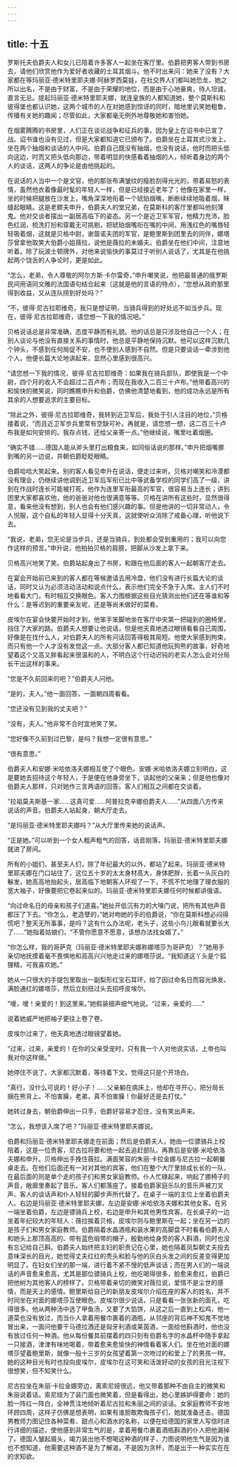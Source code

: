 ```yaml
---
---
---
```

title: 十五
---




罗斯托夫伯爵夫人和女儿已陪着许多客人一起坐在客厅里。伯爵把男客人带到书房去，请他们欣赏他作为爱好者收藏的土耳其烟斗。他不时出来问：她来了没有？大家都在等玛丽亚·德米特里耶夫娜·阿赫罗西莫娃，在社交界人们都叫她恐龙，她之所以出名，不是由于财富，不是由于荣耀的地位，而是由于心地豪爽，待人坦诚，直言无忌。提起玛丽亚·德米特里耶夫娜，就连皇族的人都知道她，整个莫斯科和彼得堡也都认识她，这两个城市的人在对她感到惊讶的同时，暗地里讥笑她粗鲁，传播有关她的趣闻；尽管如此，大家都毫无例外地尊敬她和害怕她。

在烟雾腾腾的书房里，人们正在谈论战争和征兵的事，因为皇上在诏书中已宣了战。诏书谁也没有见过，但是大家都知道它已颁布了。伯爵坐在土耳其式沙发上，坐在两个抽烟和谈话的人中间。伯爵自己既没有抽烟，也没有说话，他时而把头低向这边，时而又把头低向那边，带着明显的快感看着抽烟的人，倾听着身边的两个人的谈话，这两人的争论是由他挑起的。

在说话的人当中一个是文官，他的那张布满皱纹的瘦脸刮得光光的，带着易怒的表情，虽然他衣着像最时髦的年轻人一样，但是已经接近老年了；他像在家里一样，坐的时候把腿放在沙发上，嘴角深深地衔着一个琥珀烟嘴，断断续续地吸着烟，眯缝起眼睛。这是老鳏夫申升，伯爵夫人的堂兄弟，在莫斯科的客厅里都叫他刻薄鬼。他对交谈者摆出一副居高临下的姿态。另一个是近卫军军官，他精力充沛，脸色红润，梳洗打扮和穿戴无可挑剔，把琥珀烟嘴衔在嘴的中间，用浅红色的嘴唇轻轻吸着烟，这就是贝格中尉，谢苗诺夫团的军官，是鲍里斯到团里去的同伴，娜塔莎曾拿他取笑大伯爵小姐薇拉，说他是薇拉的未婚夫。伯爵坐在他们中间，注意地听着。除了玩波士顿牌外，对他来说愉快的事莫过于听别人说话了，尤其是在他挑起两个饶舌的人争论时，更是如此。

“怎么，老弟，令人尊敬的阿尔方斯·卡尔雷奇，”申升嘲笑说，他把最普通的俄罗斯民间用语同文雅的法国语句结合起来（这就是他的言语的特点），“您想从政府那里得到收益，又从连队捞到好处吗？”

“不，彼得·尼古拉耶维奇，我只是想证明，当骑兵得到的好处远不如当步兵。现在，彼得·尼古拉耶维奇，请您想一下我的情况吧。”

贝格说话总是非常准确，态度平静而有礼貌。他的话总是只涉及他自己一个人；在别人谈论与他没有直接关系的事情时，他总是平静地保持沉默。他可以这样沉默几个钟头，不感到任何局促不安，也不使别人感到不自然。但是只要谈话一牵涉到他个人，他便长篇大论地讲起来，显然心里感到很高兴。

“请您想一下我的情况，彼得·尼古拉耶维奇：如果我在骑兵部队，即使我是一个中尉，四个月的收入不会超过二百卢布；而现在我收入二百三十卢布。”他带着高兴的和愉快的微笑说，同时瞧瞧申升和伯爵，仿佛他清楚地看到，他的成功永远是所有其余的人想要追求的主要目标。

“除此之外，彼得·尼古拉耶维奇，我转到近卫军后，我处于引人注目的地位，”贝格接着说，“而且近卫军步兵里常有空缺可补。再就是，请您想一想，这二百三十卢布我是如何安排的。我存点钱，还给父亲寄一点。”他继续说，嘴里吐着烟圈。

“确实不错……德国人能从斧头里打出粮食来，如同俗话说的那样。”申升把烟嘴挪到嘴的另一边说，并朝伯爵眨眨眼睛。

伯爵哈哈大笑起来。别的客人看见申升在说话，便走过来听。贝格对嘲笑和冷漠都没有理会，仍继续讲他调到近卫军后军衔已比中等武备学校的同学们高了一级，讲到在作战时连长可能被打死，他作为连里军衔最高的军官，很容易当上连长；讲到团里大家都喜欢他，他的爸爸对他也很满意等等。贝格在讲所有这些时，显然很得意，看来他没有想到，别人也会有他们感兴趣的事。但是他讲的一切非常动人，令人悦服，这个自私的年轻人显得十分天真，这就使听众消除了戒备心理，听他说下去。

“我说，老弟，您无论是当步兵，还是当骑兵，到处都会受到重用的；我可以向您作这样的预言。”申升说，他拍拍贝格的肩膀，把脚从沙发上拿下来。

贝格高兴地笑了笑。伯爵站起身出了书房，和跟在他后面的客人一起朝客厅走去。

在宴会开始前已来到的客人都在等候邀请去用冷盘，他们没有进行长篇大论的谈话，同时又认为必须活动活动和说点什么，表示他们完全不急于入席。主人们不时地看看大门，有时相互交换眼色。客人力图根据这些目光猜测出他们还在等谁和等什么：是等迟到的重要亲友呢，还是等尚未做好的菜肴。

皮埃尔在宴会快要开始时才到，他笨手笨脚地坐在客厅中央第一把碰到的圈椅里，挡住了大家的路。伯爵夫人想要让他说话，但是他天真地透过眼镜看看自己周围，好像是在找什么人，对伯爵夫人的所有问话回答得极其简短。他使大家感到拘束，而只有他一个人才没有发觉这一点。大部分客人都已知道他玩狗熊的故事，好奇地望着这个又高又胖看起来很温和的人，不明白这个行动迟钝的老实人怎么会对分局长干出这样的事来。

“您是不久前回来的吧？”伯爵夫人问他。

“是的，夫人。”他一面回答，一面朝四周看看。

“您还没有见到我的丈夫吧？”

“没有，夫人。”他非常不合时宜地笑了笑。

“您好像不久前到过巴黎，是吗？我想一定很有意思。”

“很有意思。”

伯爵夫人和安娜·米哈依洛夫娜相互使了个眼色。安娜·米哈依洛夫娜立刻明白，这是要她去招待这个年轻人，于是便在他身旁坐下，谈起他的父亲来；但是他也像对伯爵夫人那样，只对她作三言两语的回答。客人们相互之间都在交谈着。

“拉祖莫夫斯基一家……这真可爱……阿普拉克辛娜伯爵夫人……”从四面八方传来说话的声音。伯爵夫人站起身，朝大厅走去。

“是玛丽亚·德米特里耶夫娜吗？”从大厅里传来她的说话声。

“正是她。”可以听到一个女人粗声粗气的回答，话音刚落，玛丽亚·德米特里耶夫娜就进了房间。

所有的小姐们，甚至夫人们，除了年纪最大的以外，都站了起来。玛丽亚·德米特里耶夫娜在门口站住了，这位五十岁的太太身材高大，身体肥胖，长着一头灰白的鬈发，她高高地抬起头，居高临下地朝客人环视了一下，不慌不忙地理了理衣服的宽大袖子，好像要把它卷起来似的。玛丽亚·德米特里耶夫娜任何时候都讲俄语。

“向过命名日的母亲和孩子们道喜。”她扯开低沉有力的大嗓门说，把所有其他声音都压了下去。“你怎么，老造孽的，”她对吻她的手的伯爵说，“你在莫斯科想必闷得慌吧？整天无所事事，是吗？这有什么办法呢，老头子，这些小鸟儿眼看就要长大了……”她指着姑娘们，“不管你愿意不愿意，该想办法找女婿了。”

“你怎么样，我的哥萨克（玛丽亚·德米特里耶夫娜称娜塔莎为哥萨克）？”她用手亲切地抚摸着毫不畏惧地和高高兴兴地走过来的娜塔莎说。“我知道这丫头是个狐狸精，可我喜欢她。”

她从一只很大的手提包里取出一副梨形红宝石耳环，给了因过命名日而容光焕发、满脸通红的娜塔莎，然后立刻扭过头去招呼皮埃尔。

“嗳，嗳！亲爱的！到这里来。”她假装细声细气地说。“过来，亲爱的……”

说着她威严地把袖子更往上卷了卷。

皮埃尔过来了，他天真地透过眼镜望着她。

“过来，过来，亲爱的！在你的父亲受宠时，只有我一个人对他说实话，上帝也叫我对你这样做。”

她停住不说了。大家都沉默着，等待着下文，觉得这只是个开场白。

“真行，没什么可说的！好小子！……父亲躺在病床上，他却在寻开心，把分局长捆在熊背上。不怕害臊，老弟，真不怕害臊！你最好还是去打仗。”

她转过身去，朝伯爵伸出一只手，伯爵好容易才忍住，没有笑出声来。

“怎么，我想该入席了吧？”玛丽亚·德米特里耶夫娜说。

伯爵和玛丽亚·德米特里耶夫娜走在前面；然后是伯爵夫人，她由一位骠骑兵上校陪着，这是一位贵客，尼古拉将要和他一起去追赶部队。再靠后是安娜·米哈依洛夫娜和申升。贝格伸出手挽住薇拉。满面笑容的朱丽·卡拉金娜与尼古拉一起朝餐桌走去。在他们后面还有一对对其他的宾客，他们在整个大厅里排成长长的一队，在最后面的则是单个走的孩子们和男女家庭教师。仆人忙碌起来，响起了挪椅子的声音，敞廊里奏起了音乐，客人们都落座了。接着伯爵家庭乐队的音乐声被刀叉声、客人的谈话声和仆人轻轻的脚步声所代替了。在桌子一端的主位上坐着伯爵夫人。右边是玛丽亚·德米特里耶夫娜，左边是安娜·米哈依洛夫娜和其他女客。在另一端坐着伯爵，左边是骠骑兵上校，右边是申升和其他男性宾客。在长桌子的一边坐着年纪较大的年轻人：薇拉挨着贝格，皮埃尔则与鲍里斯在一起；坐在另一边的是孩子们和男女家庭教师。伯爵隔着水晶酒瓶和装水果的高脚盘不时看看伯爵夫人和她头上那顶高高的、带有蓝色缎带的帽子，殷勤地给身旁的客人斟酒，同时也没有忘记给自己斟。伯爵夫人始终把主妇的职责记在心里，她也隔着凤梨朝丈夫投去意味深长的目光，她觉得丈夫红红的秃头和脸与他的灰白头发之间的反差变得更加明显了。在妇女们坐的那一端，进行着不紧不慢的低声谈话；而在男人们的一端说话的声音愈来愈高，尤其是那位骠骑兵上校，他吃喝得很多，脸愈来愈红，伯爵已把他树为其他客人的榜样了。贝格带着亲切的微笑对薇拉说，爱情不是尘世的感情，而是天上的感情。鲍里斯给自己的新朋友皮埃尔介绍在座的客人的姓名，并不时同坐在对面的娜塔莎互使眼色。皮埃尔很少说话，只是看看一张张新的面孔，吃得很多。他从两种汤中选了甲鱼汤，又要了大馅饼，从这之后一直到上松鸡，他一道菜也没有放过，而当仆人拿着用餐巾裹着的酒瓶，从邻座的背后神不知鬼不觉地冒出来，一面问他要干马德拉酒还是匈牙利酒或莱茵酒，一面给他斟酒时，他也没有放过任何一种酒。他从每份餐具前摆着的四只刻有伯爵名字的水晶杯中随手拿起一只接酒，津津有味地喝着，带着愈来愈愉快的神情看着客人们。坐在他对面的娜塔莎望着鲍里斯，就像一般十三岁的女孩望着第一次吻过的和爱上了的男孩一样。她的这种目光有时也投向皮埃尔，皮埃尔在这可笑和活泼好动的女孩的目光注视下很想笑，但不知笑什么。

尼古拉坐在朱丽·卡拉金娜旁边，离索尼娅很远，他又带着那种不由自主的微笑和朱丽说着话。索尼娅为了装门面也微笑着，但是看得出，她心里嫉妒得要命：她的脸一阵红一阵白，全神贯注地倾听着尼古拉和朱丽之间的谈话。女家庭教师不安地环顾四周，这样子仿佛是想表明，如果有谁胆敢欺侮孩子们，她就准备还击。德国男教师力图记住各种菜肴、甜点心和酒水的名称，以便在给德国的家里人写信时进行详细的描述，使他感到非常生气的是，拿着用餐巾裹着酒瓶斟酒的仆人把他漏掉了。德国人皱起眉头，竭力装出他不想喝这种酒的样子，力图说明他生气是因为谁也不想知道，他需要这种酒不是为了解渴，不是因为贪杯，而是出于一种实实在在的求知欲。